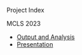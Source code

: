Project Index

MCLS 2023

-   [Output and Analysis](/Output_PrelimAnalysis.html)
-   [Presentation](/mcls2023/MCLS_Presentation.html "MCLS Presentation")
